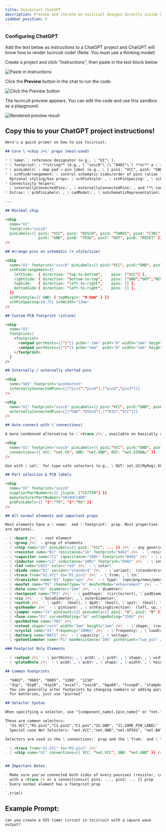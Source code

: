 ```yaml
---
title: Quickstart ChatGPT
description: Preview and iterate on tscircuit designs directly inside ChatGPT using a small CDN bundle and a simple repo convention.
sidebar_position: 5
---
```


### Configuring ChatGPT

Add the text below as instructions to a ChatGPT project and ChatGPT will
know how to render tscircuit code! (Note: You must use a thinking model)


<div>
    <p>Create a project and click "Instructions", then paste in the text block below</p>
    <img style={{maxHeight: 400}} src={instructionsImg} alt="Paste in Instructions" />
    <p>Click the <strong>Preview</strong> button in the chat to run the code.</p>
    <img style={{maxHeight: 400}} src={pressPreview} alt="Click the Preview button" />
    <p>The tscircuit preview appears. You can edit the code and use this sandbox as a playground.</p>
    <img style={{maxHeight: 400}} src={finalResult} alt="Rendered preview result" />
</div>

## Copy this to your ChatGPT project instructions!

```md
Here's a quick primer on how to use tscircuit:

## Core \`<chip />\` props (most-used)

* \`name\`: reference designator (e.g., \`"U1"\`).
* \`footprint\`: **string** (e.g., \`"soic8"\`/\`"0402"\`) **or** a \`<footprint />\` element.
* \`pinLabels\`: map pad → pin label (e.g., \`{ pin1: "VCC", pin5: "GND" }\`).
* \`schPinArrangement\`: control schematic sides/order of pins (alias **\`schPortArrangement\`** is deprecated).
  Optional styling/box props: \`schPinStyle\`, \`schPinSpacing\`, \`schWidth\`, \`schHeight\`. ([GitHub][3])
* Connectivity helpers:
  \`internallyConnectedPins\`, \`externallyConnectedPins\`, and **\`connections\`** (auto‑traces by pin label)
* Extras: \`pcbPinLabels\`, \`cadModel\`, \`noSchematicRepresentation\`

---

## Minimal chip

<chip
  name="U1"
  footprint="soic8"
  pinLabels={{ pin1: "VCC", pin2: "DISCH", pin3: "THRES", pin4: "CTRL",
               pin5: "GND", pin6: "TRIG", pin7: "OUT", pin8: "RESET" }}
/>

## Arrange pins on schematic (+ style/size)

<chip
  name="U1" footprint="soic8" pinLabels={{ pin1:"VCC", pin5:"GND", pin7:"OUT", pin8:"RESET" }}
  schPinArrangement={{
    leftSide:  { direction: "top-to-bottom",    pins: ["VCC"] },
    rightSide: { direction: "bottom-to-top",    pins: ["GND","OUT","RESET"] },
    topSide:   { direction: "left-to-right",    pins: [] },
    bottomSide:{ direction: "left-to-right",    pins: [] },
  }}
  schPinStyle={{ GND: { topMargin: "0.5mm" } }}
  schPinSpacing={0.75} schWidth="12mm"
/>

## Custom PCB footprint (inline)

<chip
  name="U1"
  footprint={
    <footprint>
      <smtpad portHints={["1"]} pcbX="-1mm" pcbY="0" width="1mm" height="0.7mm" />
      <smtpad portHints={["2"]} pcbX="1mm"  pcbY="0" width="1mm" height="0.7mm" />
    </footprint>
  }
/>

## Internally / externally shorted pins

<chip
  name="SW1" footprint="pushbutton"
  internallyConnectedPins={[["pin1","pin4"],["pin2","pin3"]]}
/>

<chip
  name="U1" footprint="soic8" pinLabels={{ pin1:"VCC", pin5:"GND", pin6:"TRIG", pin2:"DISCH" }}
  externallyConnectedPins={[["GND","DISCH"],["TRIG","VCC"]]}
/>

## Auto‑connect with \`connections\`

A more condensed alternative to \`<trace />\`, available on basically all elements

<chip
  name="U1" footprint="soic8" pinLabels={{ pin1:"VCC", pin5:"GND", pin7:"OUT" }}
  connections={{ VCC: "net.V5", GND: "net.GND", OUT: "net.SIGNAL" }}
/>

Use with \`sel\` for type‑safe selectors (e.g., \`OUT: sel.U2(MyReg).VOUT\`). ([GitHub][3], [docs.tscircuit.com][4])

## Part selection & PCB labels

<chip
  name="U1" footprint="soic8"
  supplierPartNumbers={{ jlcpcb: ["C57759"] }}
  manufacturerPartNumber="SN74HC14DR"
  pcbPinLabels={{ "1":"TX", "2":"RX" }}
/>

## All normal elements and important props

Most elements have a \`name\` and \`footprint\` prop. Most properties
are optional.

- \`<board />\` - root element
- \`<group />\` - group of elements
- \`<chip name="U1" pinLabels={{ pin1: "VCC", ... }} />\` - any generic chip
- \`<resistor name="R1" resistance="1k" footprint="0402" />\` - \`resistance\`
- \`<capacitor name="C1" capacitance="100n" footprint="0402" />\` - \`capacitance\`
- \`<inductor name="L1" inductance="100n" footprint="0402" />\` - \`inductance\`
- \`<led name="LED1" color="red" />\` - \`color\`
- \`<diode name="D1" variant="standard" />\` - \`variant\` (standard/schottky/zener/avalanche/photo/tvs)
- \`<trace from="U1.VCC" to="R1.pin1" />\` - \`from\`, \`to\`
- \`<transistor name="Q1" type="npn" />\` - \`type\` (npn/pnp/nmos/pmos)
- \`<mosfet name="M1" channelType="n" mosfetMode="enhancement" />\` - \`channelType\` (n/p), \`mosfetMode\` (enhancement/depletion)
- \`<hole name="H1" diameter="1mm" />\` - \`diameter\`
- \`<testpoint name="TP1" />\` - \`padShape\` (circle/rect), \`padDiameter\`, \`footprintVariant\` (smd/through_hole), \`width\`, \`height\`
- \`<via />\` - \`holeDiameter\`, \`outerDiameter\`
- \`<switch />\` - \`spdt\` (bool), \`dpdt\` (bool), \`spst\` (bool), \`spdt\` (bool), \`isNormallyClosed\`
- \`<pinheader />\` - \`pinCount\`, \`schFacingDirection\` (left, up, right, down), \`schPinArrangement\`, \`gender\` (male/female/unpopulated), \`showSilkscreenPinLabels\`, \`holeDiameter\`, \`connections\`, \`pinLabels\`, \`rightAngle\`, \`doubleRow\`
- \`<jumper name="J1" pinCount={2} pinLabels={{ pin1: "A", pin2: "B" }} />\` - similar to pinheader but pin count must be 2 or 3
- \`<fuse name="F1" currentRating="1A" voltageRating="250V" />\`
- \`<pushbutton name="SW1" />\`
- \`<cutout shape="rect" width="1mm" height="1mm" />\` - \`shape\` (rect), \`width\`, \`height\`
- \`<crystal name="X1" frequency="10MHz" />\` - \`frequency\`, \`loadCapacitance\`, \`loadResistance\`
- \`<battery name="BAT1" />\` - \`capacity\`, \`voltage\`
- \`<potentiometer name="P1" maxResistance="10k" pinVariant="two_pin" />\` - \`maxResistance\`, \`pinVariant\` (two_pin/three_pin). Common footprint "pinrow2"/"pinrow3"

### Footprint Only Elements

- \`<smtpad />\` - \`portHints\`, \`pcbX\`, \`pcbY\`, \`shape\`, \`width\`, \`height\`
- \`<platedhole />\` - \`pcbX\`, \`pcbY\`, \`shape\`, \`width\`, \`height\`

## Common Footprints

- "0402", "0603", "0805", "1206", "1210"
- "dip", "dip8", "dip16", "axial", "soic8", "bga64", "tssop8", "stampboard", "stampreceiver", "hc49", "to92", "to220", "ssop", "qfp16", "qfn16", "sot23", "sot23_5", "sot223", "pinrow2", "pinrow6"
- You can generally alter footprints by changing numbers or adding parameters e.g. "soic8_w4mm" creates a 4mm width soic, "pinrow8_p1mm" creates an 8 pin pinrow with 1mm pitch
- For batteries, just use "pinrow2"

## Selector Syntax

When specifying a selector, use "{component_name}.{pin_name}" or "net.{net_name}"

These are common selectors:
- "U1.VCC","R1.pin1","C1.pin2","C1.pos","U2.GND", "J1.SOME_PIN_LABEL"
- Special case Net Selectors: "net.VCC","net.GND","net.GPIO1", "net.BAT_PLUS", "net.BAT_MINUS"

Selectors are used in the \`connections\` prop and the \`from\` and \`to\` props of the \`<trace />\` element.

- \`<trace from="U1.VCC" to="R1.pin1" />\`
- \`<chip name="U1" connections={{ VCC: "net.VCC", GND: "net.GND" }} />\`


## Important Notes

- Make sure you've connected both sides of every passives (resistor, capacitor, inductor)
  with a <trace /> or a connections={{ pin1: ..., pin2: ... }} prop
- Every normal element has a footprint prop

`.trim()
```

## Example Prompt:

```
can you create a 555 timer circuit in tscircuit with a square wave output?
```